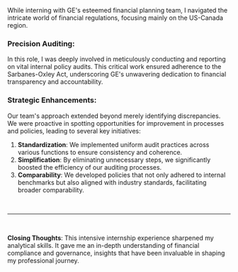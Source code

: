 While interning with GE's esteemed financial planning team, I navigated the intricate world of financial regulations, focusing mainly on the US-Canada region.

### Precision Auditing:

In this role, I was deeply involved in meticulously conducting and reporting on vital internal policy audits. This critical work ensured adherence to the Sarbanes-Oxley Act, underscoring GE's unwavering dedication to financial transparency and accountability.

### Strategic Enhancements:

Our team's approach extended beyond merely identifying discrepancies. We were proactive in spotting opportunities for improvement in processes and policies, leading to several key initiatives:

1. **Standardization**: We implemented uniform audit practices across various functions to ensure consistency and coherence.
2. **Simplification**: By eliminating unnecessary steps, we significantly boosted the efficiency of our auditing processes.
3. **Comparability**: We developed policies that not only adhered to internal benchmarks but also aligned with industry standards, facilitating broader comparability.

<br />

---

<br />

**Closing Thoughts**: This intensive internship experience sharpened my analytical skills. It gave me an in-depth understanding of financial compliance and governance, insights that have been invaluable in shaping my professional journey.
